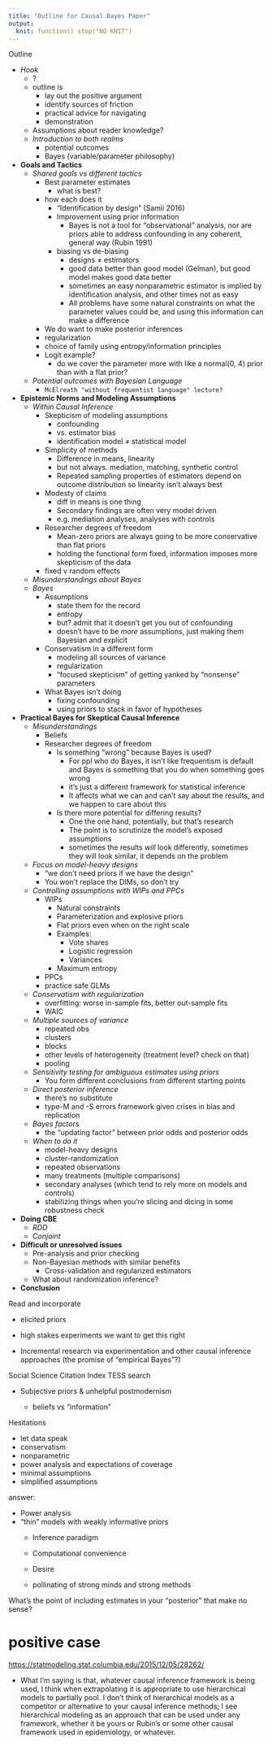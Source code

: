 ```yaml
---
title: "Outline for Causal Bayes Paper"
output:
  knit: function() stop("NO KNIT")
---
```



Outline

- *Hook*
  - ?
  - outline is
    - lay out the positive argument
    - identify sources of friction
    - practical advice for navigating
    - demonstration
  - Assumptions about reader knowledge?
  - *Introduction to both realms*
    - potential outcomes
    - Bayes (variable/parameter philosophy)
- **Goals and Tactics**
  - *Shared goals vs different tactics*
    - Best parameter estimates
      - what is best?
    - how each does it
      - "Identification by design" (Samii 2016)
      - Improvement using prior information
        - Bayes is not a tool for "observational" analysis, nor are priors able to address confounding in any coherent, general way (Rubin 1991)
      - biasing vs de-biasing
        - designs ≠ estimators
        - good data better than good model (Gelman), but good model makes good data better
        - sometimes an easy nonparametric estimator is implied by identification analysis, and other times not as easy
        - All problems have some natural constraints on what the parameter values could be, and using this information can make a difference
    - We do want to make posterior inferences
    - regularization
    - choice of family using entropy/information principles
    - Logit example?
      - do we cover the parameter more with like a normal(0, 4) prior than with a flat prior?
  - *Potential outcomes with Bayesian Language*
    - `McElreath "without frequentist language" lecture?`
- **Epistemic Norms and Modeling Assumptions**
  - *Within Causal Inference*
    - Skepticism of modeling assumptions
      - confounding
      - vs. estimator bias
      - identification model ≠ statistical model
    - Simplicity of methods
      - Difference in means, linearity
      - but not always. mediation, matching, synthetic control
      - Repeated sampling properties of estimators depend on outcome distribution so linearity isn't always best
    - Modesty of claims
      - diff in means is one thing
      - Secondary findings are often very model driven 
      - e.g. mediation analyses, analyses with controls
    - Researcher degrees of freedom
      - Mean-zero priors are always going to be more conservative than flat priors
      - holding the functional form fixed, information imposes more skepticism of the data
    - fixed v random effects
  - *Misunderstandings about Bayes*
  - *Bayes*
    - Assumptions
      - state them for the record
      - entropy
      - but? admit that it doesn't get you out of confounding
      - doesn't have to be *more* assumptions, just making them Bayesian and explicit
    - Conservatism in a different form
      - modeling all sources of variance
      - regularization
      - "focused skepticism" of getting yanked by "nonsense" parameters
    - What Bayes isn't doing
      - fixing confounding
      - using priors to stack in favor of hypotheses
- **Practical Bayes for Skeptical Causal Inference**
  - *Misunderstandings*
    - Beliefs
    - Researcher degrees of freedom
      - Is something "wrong" because Bayes is used?
        - For ppl who do Bayes, it isn't like frequentism is default and Bayes is something that you do when something goes wrong
        - it's just a different framework for statistical inference
        - It affects what we can and can't say about the results, and we happen to care about this
      - Is there more potential for differing results?
        - One the one hand, potentially, but that's research
        - The point is to scrutinize the model's exposed assumptions
        - sometimes the results *will* look differently, sometimes they will look similar, it depends on the problem
  - *Focus on model-heavy designs*
    - "we don't need priors if we have the design"
    - You won't replace the DIMs, so don't try
  - *Controlling assumptions with WIPs and PPCs*
    - WIPs
      - Natural constraints
      - Parameterization and explosive priors
      - Flat priors even when on the right scale
      - Examples:
        - Vote shares
        - Logistic regression
        - Variances
      - Maximum entropy
    - PPCs
    - practice safe GLMs
  - *Conservatism with regularization*
    - overfitting: worse in-sample fits, better out-sample fits
    - WAIC
  - *Multiple sources of variance*
    - repeated obs
    - clusters
    - blocks
    - other levels of heterogeneity (treatment level? check on that)
    - pooling
  - *Sensitivity testing for ambiguous estimates using priors*
    - You form different conclusions from different starting points
  - *Direct posterior inference*
    - there's no substitute
    - type-M and -S errors framework given crises in bias and replication
  - *Bayes factors*
    - the "updating factor" between prior odds and posterior odds
  - *When to do it*
    - model-heavy designs
    - cluster-randomization
    - repeated observations
    - many treatments (multiple comparisons)
    - secondary analyses (which tend to rely more on models and controls)
    - stabilizing things when you're slicing and dicing in some robustness check
- **Doing CBE**
  - *RDD*
  - *Conjoint*
- **Difficult or unresolved issues**
  - Pre-analysis and prior checking
  - Non-Bayesian methods with similar benefits
    - Cross-validation and regularized estimators
  - What about randomization inference?
- **Conclusion**


Read and incorporate

- elicited priors
- high stakes experiments we want to get this right



- Incremental research via experimentation and other causal inference approaches (the promise of "empirical Bayes"?)

Social Science Citation Index 
TESS search

  - Subjective priors & unhelpful postmodernism

    - beliefs vs "information"


Hesitations

- let data speak
- conservatism
- nonparametric
- power analysis and expectations of coverage
- minimal assumptions
- simplified assumptions


answer: 

  - Power analysis
- "thin" models with weakly informative priors
    - Inference paradigm
    - Computational convenience


   
   - Desire
  - pollinating of strong minds and strong methods 



What's the point of including estimates in your "posterior" that make no sense? 


# positive case

<https://statmodeling.stat.columbia.edu/2015/12/05/28262/> 

- What I’m saying is that, whatever causal inference framework is being used, I think when extrapolating it is appropriate to use hierarchical models to partially pool. I don’t think of hierarchical models as a competitor or alternative to your causal inference methods; I see hierarchical modeling as an approach that can be used under any framework, whether it be yours or Rubin’s or some other causal framework used in epidemiology, or whatever.


